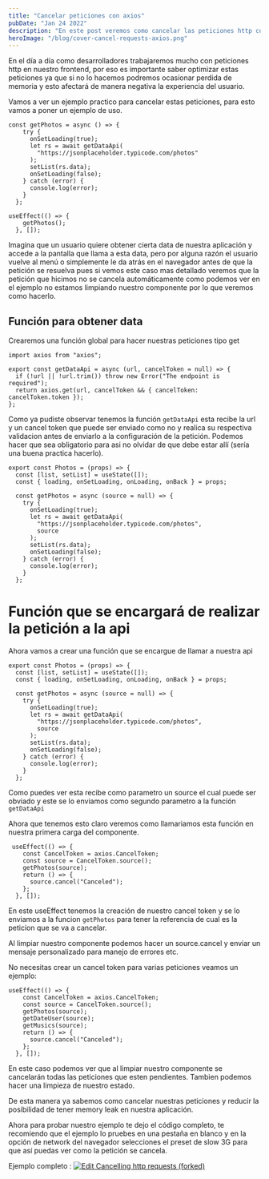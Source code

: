 ```yaml
---
title: "Cancelar peticiones con axios"
pubDate: "Jan 24 2022"
description: "En este post veremos como cancelar las peticiones http con axios en un ejemplo practico."
heroImage: "/blog/cover-cancel-requests-axios.png"
---
```


En el día a día como desarrolladores trabajaremos mucho con peticiones http en nuestro frontend, por eso es importante saber optimizar estas peticiones ya que si no lo hacemos podremos ocasionar perdida de memoria y esto afectará de manera negativa la experiencia del usuario.

Vamos a ver un ejemplo practico para cancelar estas peticiones, para esto vamos a poner un ejemplo de uso.

```
const getPhotos = async () => {
    try {
      onSetLoading(true);
      let rs = await getDataApi(
        "https://jsonplaceholder.typicode.com/photos"
      );
      setList(rs.data);
      onSetLoading(false);
    } catch (error) {
      console.log(error);
    }
  };

useEffect(() => {
    getPhotos();
  }, []);

```

Imagina que un usuario quiere obtener cierta data de nuestra aplicación y accede a la pantalla que llama a esta data, pero por alguna razón el usuario vuelve al menú o simplemente le da atrás en el navegador antes de que la petición se resuelva pues si vemos este caso mas detallado veremos que la petición que hicimos no se cancela automáticamente como podemos ver en el ejemplo no estamos limpiando nuestro componente por lo que veremos como hacerlo.

## Función para obtener data

Crearemos una función global para hacer nuestras peticiones tipo get

```
import axios from "axios";

export const getDataApi = async (url, cancelToken = null) => {
  if (!url || !url.trim()) throw new Error("The endpoint is required");
  return axios.get(url, cancelToken && { cancelToken: cancelToken.token });
};
```

Como ya pudiste observar tenemos la función `getDataApi` esta recibe la url y un cancel token que puede ser enviado como no y realica su respectiva validacion antes de enviarlo a la configuración de la petición. Podemos hacer que sea obligatorio para asi no olvidar de que debe estar allí (sería una buena practica hacerlo).

```
export const Photos = (props) => {
  const [list, setList] = useState([]);
  const { loading, onSetLoading, onLoading, onBack } = props;

  const getPhotos = async (source = null) => {
    try {
      onSetLoading(true);
      let rs = await getDataApi(
        "https://jsonplaceholder.typicode.com/photos",
        source
      );
      setList(rs.data);
      onSetLoading(false);
    } catch (error) {
      console.log(error);
    }
  };
```

# Función que se encargará de realizar la petición a la api

Ahora vamos a crear una función que se encargue de llamar a nuestra api

```
export const Photos = (props) => {
  const [list, setList] = useState([]);
  const { loading, onSetLoading, onLoading, onBack } = props;

  const getPhotos = async (source = null) => {
    try {
      onSetLoading(true);
      let rs = await getDataApi(
        "https://jsonplaceholder.typicode.com/photos",
        source
      );
      setList(rs.data);
      onSetLoading(false);
    } catch (error) {
      console.log(error);
    }
  };
```

Como puedes ver esta recibe como parametro un source el cual puede ser obviado y este se lo enviamos como segundo parametro a la función `getDataApi`

Ahora que tenemos esto claro veremos como llamariamos esta función en nuestra primera carga del componente.

```
 useEffect(() => {
    const CancelToken = axios.CancelToken;
    const source = CancelToken.source();
    getPhotos(source);
    return () => {
      source.cancel("Canceled");
    };
  }, []);
```

En este useEffect tenemos la creación de nuestro cancel token y se lo enviamos a la funcion `getPhotos` para tener la referencia de cual es la peticion que se va a cancelar.

Al limpiar nuestro componente podemos hacer un source.cancel y enviar un mensaje personalizado para manejo de errores etc.

No necesitas crear un cancel token para varias peticiones veamos un ejemplo:

```
useEffect(() => {
    const CancelToken = axios.CancelToken;
    const source = CancelToken.source();
    getPhotos(source);
    getDateUser(source);
    getMusics(source);
    return () => {
      source.cancel("Canceled");
    };
  }, []);
```

En este caso podemos ver que al limpiar nuestro componente se cancelarán todas las peticiones que esten pendientes.
Tambien podemos hacer una limpieza de nuestro estado.

De esta manera ya sabemos como cancelar nuestras peticiones y reducir la posibilidad de tener memory leak en nuestra aplicación.

Ahora para probar nuestro ejemplo te dejo el código completo, te recomiendo que el ejemplo lo pruebes en una pestaña en blanco y en la opción de network del navegador selecciones el preset de slow 3G para que así puedas ver como la petición se cancela.

Ejemplo completo :
[![Edit Cancelling http requests (forked)](https://codesandbox.io/static/img/play-codesandbox.svg)](https://codesandbox.io/s/cancelling-http-requests-forked-kzs27s?fontsize=14&hidenavigation=1&theme=dark)
